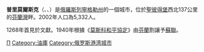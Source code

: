 {{coord|60|22|N|28|37|E|display=title}}


'''普里莫爾斯克'''（{{lang-ru|Примо́рск}}、{{lang-fi|Koivisto}}、{{lang-sv|Björkö}}）是[[俄羅斯|俄羅斯]][[列寧格勒州|列寧格勒州]]的一個城市，位於[[聖彼得堡|聖彼得堡]]西北137公里的[[芬蘭灣|芬蘭灣]]畔。2002年人口為5,332人。

1268年首見於文獻。1940年根據《[[莫斯科和平協定|莫斯科和平協定]]》由[[芬蘭|芬蘭]]割讓予[[蘇聯|蘇聯]]。
{{Russia-geo-stub}}
{{列寧格勒州行政區劃}}
[[Category:列寧格勒州城市|П]]
[[Category:油庫|Category:油庫]]
[[Category:俄罗斯港湾城市|Category:俄罗斯港湾城市]]